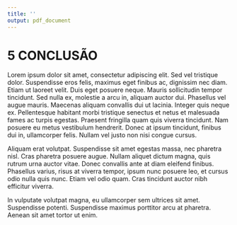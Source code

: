 ```yaml
---
title: ''
output: pdf_document
---
```


# 5 CONCLUSÃO

Lorem ipsum dolor sit amet, consectetur adipiscing elit. Sed vel tristique dolor. Suspendisse eros felis, maximus eget finibus ac, dignissim nec diam. Etiam ut laoreet velit. Duis eget posuere neque. Mauris sollicitudin tempor tincidunt. Sed nulla ex, molestie a arcu in, aliquam auctor dui. Phasellus vel augue mauris. Maecenas aliquam convallis dui ut lacinia. Integer quis neque ex. Pellentesque habitant morbi tristique senectus et netus et malesuada fames ac turpis egestas. Praesent fringilla quam quis viverra tincidunt. Nam posuere eu metus vestibulum hendrerit. Donec at ipsum tincidunt, finibus dui in, ullamcorper felis. Nullam vel justo non nisi congue cursus.

Aliquam erat volutpat. Suspendisse sit amet egestas massa, nec pharetra nisl. Cras pharetra posuere augue. Nullam aliquet dictum magna, quis rutrum urna auctor vitae. Donec convallis ante at diam eleifend finibus. Phasellus varius, risus at viverra tempor, ipsum nunc posuere leo, et cursus odio nulla quis nunc. Etiam vel odio quam. Cras tincidunt auctor nibh efficitur viverra.

In vulputate volutpat magna, eu ullamcorper sem ultrices sit amet. Suspendisse potenti. Suspendisse maximus porttitor arcu at pharetra. Aenean sit amet tortor ut enim.